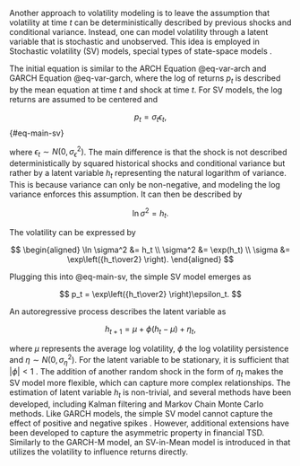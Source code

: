 Another approach to volatility modeling is to leave the assumption that volatility at time $t$ can be deterministically
described by previous shocks and conditional variance. Instead, one can model volatility through a latent variable that
is stochastic and unobserved. This idea is employed in Stochastic volatility (SV) models, special types of state-space
models \parencite[Chap. 11.2]{Tsay2005_AnalysisFinancialTime}.

The initial equation is similar to the ARCH Equation @eq-var-arch and GARCH Equation @eq-var-garch, where the log of
returns $p_t$ is described by the mean equation at time $t$ and shock at time $t$. For SV models, the log returns are
assumed to be centered and

$$
p_t = \sigma_t \epsilon_t,
$$ {#eq-main-sv}

where $\epsilon_t \sim N(0, \sigma^2_\epsilon)$. The main difference is that the shock is not described
deterministically by squared historical shocks and conditional variance but rather by a latent variable $h_t$
representing the natural logarithm of variance. This is because variance can only be non-negative, and modeling the log
variance enforces this assumption. It can then be described by

$$
\ln \sigma^2 = h_t.
$$

The volatility can be expressed by

$$
\begin{aligned}
\ln \sigma^2 &= h_t \\
\sigma^2 &= \exp(h_t) \\
\sigma &= \exp\left({h_t\over2} \right).
\end{aligned}
$$

Plugging this into @eq-main-sv, the simple SV model emerges as

$$
p_t = \exp\left({h_t\over2} \right)\epsilon_t.
$$

An autoregressive process describes the latent variable as

$$
h_{t+1} = \mu + \phi(h_t - \mu) + \eta_t,
$$

where $\mu$ represents the average log volatility, $\phi$ the log volatility persistence and $\eta\sim N(0,
\sigma^2_\eta)$. For the latent variable to be stationary, it is sufficient that $|\phi| < 1$
\parencite{Kim1998_StochasticVolatilityLH}. The addition of another random shock in the form of $\eta_t$ makes the SV
model more flexible, which can capture more complex relationships. The estimation of latent variable $h_t$ is
non-trivial, and several methods have been developed, including Kalman filtering and Markov Chain Monte Carlo methods.
Like GARCH models, the simple SV model cannot capture the effect of positive and negative spikes
\parencite[Chap. 3.12]{Tsay2005_AnalysisFinancialTime}. However, additional extensions have been developed to capture
the asymmetric property in financial TSD. Similarly to the GARCH-M model, an SV-in-Mean model is introduced in
\parencite{Abanto-ValleEtAl2011_StochasticVolatilityMean} that utilizes the volatility to influence returns directly.